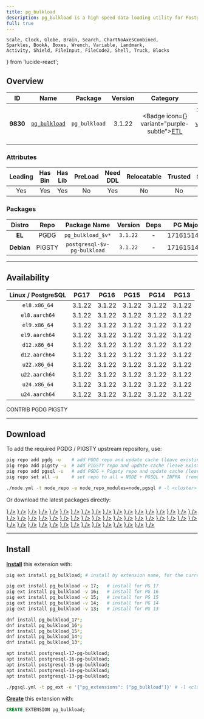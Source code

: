 ```yaml
---
title: pg_bulkload
description: pg_bulkload is a high speed data loading utility for PostgreSQL
full: true
---
```


    Scale, Clock, Globe, Brain, Search, ChartNoAxesCombined,
    Sparkles, BookA, Boxes, Wrench, Variable, Landmark,
    Activity, Shield, FileInput, FileCode2, Shell, Truck, Blocks
} from 'lucide-react';

## Overview

| <TooltipIconButton tooltip="Extension unique identifier" side="top">ID</TooltipIconButton> | <TooltipIconButton tooltip="Extension name" side="top">Name</TooltipIconButton> | <TooltipIconButton tooltip="Package name for installation" side="top">Package</TooltipIconButton> | <TooltipIconButton tooltip="Latest available extension version" side="top">Version</TooltipIconButton> | <TooltipIconButton tooltip="Extension category" side="top">Category</TooltipIconButton> | <TooltipIconButton tooltip="Open source license" side="top">License</TooltipIconButton> | <TooltipIconButton tooltip="Programming language" side="top">Lang</TooltipIconButton> |
|:--------:|:--------:|:----------:|:--------------:|:---------------------------------------:|:------------------------------------------------------:|:----:|
| **9830** | [`pg_bulkload`](https://github.com/ossc-db/pg_bulkload) | `pg_bulkload` | 3.1.22 | <Badge icon={<Truck />} variant="purple-subtle"><a href="/ext/etl" className="no-underline">ETL</a></Badge> | <a href="/ext/list/license#bsd-3-clause" className="no-underline"><Badge icon={<Scale />} variant="blue-subtle">BSD 3-Clause</Badge></a> | <a href="/ext/list/lang#c"><Badge icon={<FileCode2 />} variant="blue-subtle">C</Badge></a> |

### Attributes

| <TooltipIconButton tooltip="The Primary Leading extension in the Package" side="top">Leading</TooltipIconButton> | <TooltipIconButton tooltip="Contains binary utils" side="top">Has Bin</TooltipIconButton> | <TooltipIconButton tooltip="Contains .so shared library files" side="top">Has Lib</TooltipIconButton> | <TooltipIconButton tooltip="Requires preloading via shared_preload_libraries" side="top">PreLoad</TooltipIconButton> | <TooltipIconButton tooltip="Requires CREATE EXTENSION DDL command" side="top">Need DDL</TooltipIconButton> | <TooltipIconButton tooltip="Can be installed in any schema" side="top">Relocatable</TooltipIconButton> | <TooltipIconButton tooltip="Can be created by non-superuser" side="top">Trusted</TooltipIconButton> | <TooltipIconButton tooltip="Schemas used by this extension" side="top">Schemas</TooltipIconButton> |
|:-------:|:-------:|:-------:|:-------:|:--------:|:-----------:|:-------:|:-------:|
| Yes | Yes | Yes | No | Yes | No | No | - |

### Packages

| <TooltipIconButton tooltip="Linux distribution family, EL or Debian" side="top">Distro</TooltipIconButton> | <TooltipIconButton tooltip="Package repository" side="top">Repo</TooltipIconButton> | <TooltipIconButton tooltip="The RPM/DEB Package Name Pattern (replace $v with real pg major)" side="top">Package Name</TooltipIconButton> | <TooltipIconButton tooltip="Latest package version" side="top">Version</TooltipIconButton> | <TooltipIconButton tooltip="RPM/DEB Package dependencies" side="top">Deps</TooltipIconButton> | <TooltipIconButton tooltip="Available in these PostgreSQL Major Versions" side="top">PG Major</TooltipIconButton> |
|:----------:|:--------:|:------------------------:|:-----------:|:------------:|:------------------:|
|   **EL**   | <Badge variant="blue-subtle"><span className="font-bold">PGDG</span></Badge> | `pg_bulkload_$v*` | `3.1.22` | - | <Badge variant="green-subtle">17</Badge><Badge variant="green-subtle">16</Badge><Badge variant="green-subtle">15</Badge><Badge variant="green-subtle">14</Badge><Badge variant="green-subtle">13</Badge> |
| **Debian** | <Badge variant="amber-subtle"><span className="font-bold">PIGSTY</span></Badge> | `postgresql-$v-pg-bulkload` | `3.1.22` | - | <Badge variant="green-subtle">17</Badge><Badge variant="green-subtle">16</Badge><Badge variant="green-subtle">15</Badge><Badge variant="green-subtle">14</Badge><Badge variant="green-subtle">13</Badge> |



------

## Availability

| <TooltipIconButton tooltip="Linux Distro Arch / PostgreSQL Major Version" side="top">Linux / PostgreSQL </TooltipIconButton> | **PG17** | **PG16** | **PG15** | **PG14** | **PG13** |
|:-----:|:-----:|:-----:|:-----:|:-----:|:-----:|
| `el8.x86_64` | <Badge variant="amber-subtle">3.1.22</Badge> | <Badge variant="amber-subtle">3.1.22</Badge> | <Badge variant="amber-subtle">3.1.22</Badge> | <Badge variant="amber-subtle">3.1.22</Badge> | <Badge variant="amber-subtle">3.1.22</Badge> |
| `el8.aarch64` | <Badge variant="amber-subtle">3.1.22</Badge> | <Badge variant="amber-subtle">3.1.22</Badge> | <Badge variant="amber-subtle">3.1.22</Badge> | <Badge variant="amber-subtle">3.1.22</Badge> | <Badge variant="amber-subtle">3.1.22</Badge> |
| `el9.x86_64` | <Badge variant="amber-subtle">3.1.22</Badge> | <Badge variant="amber-subtle">3.1.22</Badge> | <Badge variant="amber-subtle">3.1.22</Badge> | <Badge variant="amber-subtle">3.1.22</Badge> | <Badge variant="amber-subtle">3.1.22</Badge> |
| `el9.aarch64` | <Badge variant="amber-subtle">3.1.22</Badge> | <Badge variant="amber-subtle">3.1.22</Badge> | <Badge variant="amber-subtle">3.1.22</Badge> | <Badge variant="amber-subtle">3.1.22</Badge> | <Badge variant="amber-subtle">3.1.22</Badge> |
| `d12.x86_64` | <Badge variant="amber-subtle">3.1.22</Badge> | <Badge variant="amber-subtle">3.1.22</Badge> | <Badge variant="amber-subtle">3.1.22</Badge> | <Badge variant="amber-subtle">3.1.22</Badge> | <Badge variant="amber-subtle">3.1.22</Badge> |
| `d12.aarch64` | <Badge variant="amber-subtle">3.1.22</Badge> | <Badge variant="amber-subtle">3.1.22</Badge> | <Badge variant="amber-subtle">3.1.22</Badge> | <Badge variant="amber-subtle">3.1.22</Badge> | <Badge variant="amber-subtle">3.1.22</Badge> |
| `u22.x86_64` | <Badge variant="amber-subtle">3.1.22</Badge> | <Badge variant="amber-subtle">3.1.22</Badge> | <Badge variant="amber-subtle">3.1.22</Badge> | <Badge variant="amber-subtle">3.1.22</Badge> | <Badge variant="amber-subtle">3.1.22</Badge> |
| `u22.aarch64` | <Badge variant="amber-subtle">3.1.22</Badge> | <Badge variant="amber-subtle">3.1.22</Badge> | <Badge variant="amber-subtle">3.1.22</Badge> | <Badge variant="amber-subtle">3.1.22</Badge> | <Badge variant="amber-subtle">3.1.22</Badge> |
| `u24.x86_64` | <Badge variant="amber-subtle">3.1.22</Badge> | <Badge variant="amber-subtle">3.1.22</Badge> | <Badge variant="amber-subtle">3.1.22</Badge> | <Badge variant="amber-subtle">3.1.22</Badge> | <Badge variant="amber-subtle">3.1.22</Badge> |
| `u24.aarch64` | <Badge variant="amber-subtle">3.1.22</Badge> | <Badge variant="amber-subtle">3.1.22</Badge> | <Badge variant="amber-subtle">3.1.22</Badge> | <Badge variant="amber-subtle">3.1.22</Badge> | <Badge variant="amber-subtle">3.1.22</Badge> |

<Badge variant="green-subtle"><span className="font-black">CONTRIB</span></Badge> <Badge variant="blue-subtle"><span className="font-black">PGDG</span></Badge> <Badge variant="amber-subtle"><span className="font-black">PIGSTY</span></Badge>

------

## Download

To add the required PGDG / PIGSTY upstream repository, use:

```bash tab="pig"
pig repo add pgdg -u    # add PGDG repo and update cache (leave existing repos)
pig repo add pigsty -u  # add PIGSTY repo and update cache (leave existing repos)
pig repo add pgsql -u   # add PGDG + Pigsty repo and update cache (leave existing repos)
pig repo set all -u     # set repo to all = NODE + PGSQL + INFRA  (remove existing repos)
```
```bash tab="pigsty"
./node.yml -t node_repo -e node_repo_modules=node,pgsql # -l <cluster>
```

Or download the latest packages directly:

<Files>
    <Folder name="el8.x86_64">
        <a href="https://repo.pigsty.io/yum/pgsql/el8.x86_64/pg_bulkload_17-3.1.22-1PIGSTY.el8.x86_64.rpm"><File name="pg_bulkload_17-3.1.22-1PIGSTY.el8.x86_64.rpm" icon={<Package className="text-emerald-500" />} /></a>
        <a href="https://repo.pigsty.io/yum/pgsql/el8.x86_64/pg_bulkload_16-3.1.22-1PIGSTY.el8.x86_64.rpm"><File name="pg_bulkload_16-3.1.22-1PIGSTY.el8.x86_64.rpm" icon={<Package className="text-emerald-500" />} /></a>
        <a href="https://repo.pigsty.io/yum/pgsql/el8.x86_64/pg_bulkload_15-3.1.22-1PIGSTY.el8.x86_64.rpm"><File name="pg_bulkload_15-3.1.22-1PIGSTY.el8.x86_64.rpm" icon={<Package className="text-emerald-500" />} /></a>
        <a href="https://repo.pigsty.io/yum/pgsql/el8.x86_64/pg_bulkload_14-3.1.22-1PIGSTY.el8.x86_64.rpm"><File name="pg_bulkload_14-3.1.22-1PIGSTY.el8.x86_64.rpm" icon={<Package className="text-emerald-500" />} /></a>
        <a href="https://repo.pigsty.io/yum/pgsql/el8.x86_64/pg_bulkload_13-3.1.22-1PIGSTY.el8.x86_64.rpm"><File name="pg_bulkload_13-3.1.22-1PIGSTY.el8.x86_64.rpm" icon={<Package className="text-emerald-500" />} /></a>
    </Folder>
    <Folder name="el8.aarch64">
        <a href="https://repo.pigsty.io/yum/pgsql/el8.aarch64/pg_bulkload_17-3.1.22-1PIGSTY.el8.aarch64.rpm"><File name="pg_bulkload_17-3.1.22-1PIGSTY.el8.aarch64.rpm" icon={<Package className="text-orange-500" />} /></a>
        <a href="https://repo.pigsty.io/yum/pgsql/el8.aarch64/pg_bulkload_16-3.1.22-1PIGSTY.el8.aarch64.rpm"><File name="pg_bulkload_16-3.1.22-1PIGSTY.el8.aarch64.rpm" icon={<Package className="text-orange-500" />} /></a>
        <a href="https://repo.pigsty.io/yum/pgsql/el8.aarch64/pg_bulkload_15-3.1.22-1PIGSTY.el8.aarch64.rpm"><File name="pg_bulkload_15-3.1.22-1PIGSTY.el8.aarch64.rpm" icon={<Package className="text-orange-500" />} /></a>
        <a href="https://repo.pigsty.io/yum/pgsql/el8.aarch64/pg_bulkload_14-3.1.22-1PIGSTY.el8.aarch64.rpm"><File name="pg_bulkload_14-3.1.22-1PIGSTY.el8.aarch64.rpm" icon={<Package className="text-orange-500" />} /></a>
        <a href="https://repo.pigsty.io/yum/pgsql/el8.aarch64/pg_bulkload_13-3.1.22-1PIGSTY.el8.aarch64.rpm"><File name="pg_bulkload_13-3.1.22-1PIGSTY.el8.aarch64.rpm" icon={<Package className="text-orange-500" />} /></a>
    </Folder>
    <Folder name="el9.x86_64">
        <a href="https://repo.pigsty.io/yum/pgsql/el9.x86_64/pg_bulkload_17-3.1.22-1PIGSTY.el9.x86_64.rpm"><File name="pg_bulkload_17-3.1.22-1PIGSTY.el9.x86_64.rpm" icon={<Package className="text-emerald-500" />} /></a>
        <a href="https://repo.pigsty.io/yum/pgsql/el9.x86_64/pg_bulkload_16-3.1.22-1PIGSTY.el9.x86_64.rpm"><File name="pg_bulkload_16-3.1.22-1PIGSTY.el9.x86_64.rpm" icon={<Package className="text-emerald-500" />} /></a>
        <a href="https://repo.pigsty.io/yum/pgsql/el9.x86_64/pg_bulkload_15-3.1.22-1PIGSTY.el9.x86_64.rpm"><File name="pg_bulkload_15-3.1.22-1PIGSTY.el9.x86_64.rpm" icon={<Package className="text-emerald-500" />} /></a>
        <a href="https://repo.pigsty.io/yum/pgsql/el9.x86_64/pg_bulkload_14-3.1.22-1PIGSTY.el9.x86_64.rpm"><File name="pg_bulkload_14-3.1.22-1PIGSTY.el9.x86_64.rpm" icon={<Package className="text-emerald-500" />} /></a>
        <a href="https://repo.pigsty.io/yum/pgsql/el9.x86_64/pg_bulkload_13-3.1.22-1PIGSTY.el9.x86_64.rpm"><File name="pg_bulkload_13-3.1.22-1PIGSTY.el9.x86_64.rpm" icon={<Package className="text-emerald-500" />} /></a>
    </Folder>
    <Folder name="el9.aarch64">
        <a href="https://repo.pigsty.io/yum/pgsql/el9.aarch64/pg_bulkload_17-3.1.22-1PIGSTY.el9.aarch64.rpm"><File name="pg_bulkload_17-3.1.22-1PIGSTY.el9.aarch64.rpm" icon={<Package className="text-orange-500" />} /></a>
        <a href="https://repo.pigsty.io/yum/pgsql/el9.aarch64/pg_bulkload_16-3.1.22-1PIGSTY.el9.aarch64.rpm"><File name="pg_bulkload_16-3.1.22-1PIGSTY.el9.aarch64.rpm" icon={<Package className="text-orange-500" />} /></a>
        <a href="https://repo.pigsty.io/yum/pgsql/el9.aarch64/pg_bulkload_15-3.1.22-1PIGSTY.el9.aarch64.rpm"><File name="pg_bulkload_15-3.1.22-1PIGSTY.el9.aarch64.rpm" icon={<Package className="text-orange-500" />} /></a>
        <a href="https://repo.pigsty.io/yum/pgsql/el9.aarch64/pg_bulkload_14-3.1.22-1PIGSTY.el9.aarch64.rpm"><File name="pg_bulkload_14-3.1.22-1PIGSTY.el9.aarch64.rpm" icon={<Package className="text-orange-500" />} /></a>
        <a href="https://repo.pigsty.io/yum/pgsql/el9.aarch64/pg_bulkload_13-3.1.22-1PIGSTY.el9.aarch64.rpm"><File name="pg_bulkload_13-3.1.22-1PIGSTY.el9.aarch64.rpm" icon={<Package className="text-orange-500" />} /></a>
    </Folder>
    <Folder name="d12.x86_64">
        <a href="https://repo.pigsty.io/apt/pgsql/bookworm/pool/main/p/pg-bulkload/postgresql-17-pg-bulkload_3.1.22-1PIGSTY~bookworm_amd64.deb"><File name="postgresql-17-pg-bulkload_3.1.22-1PIGSTY~bookworm_amd64.deb" icon={<Box className="text-emerald-500" />} /></a>
        <a href="https://repo.pigsty.io/apt/pgsql/bookworm/pool/main/p/pg-bulkload/postgresql-16-pg-bulkload_3.1.22-1PIGSTY~bookworm_amd64.deb"><File name="postgresql-16-pg-bulkload_3.1.22-1PIGSTY~bookworm_amd64.deb" icon={<Box className="text-emerald-500" />} /></a>
        <a href="https://repo.pigsty.io/apt/pgsql/bookworm/pool/main/p/pg-bulkload/postgresql-15-pg-bulkload_3.1.22-1PIGSTY~bookworm_amd64.deb"><File name="postgresql-15-pg-bulkload_3.1.22-1PIGSTY~bookworm_amd64.deb" icon={<Box className="text-emerald-500" />} /></a>
        <a href="https://repo.pigsty.io/apt/pgsql/bookworm/pool/main/p/pg-bulkload/postgresql-14-pg-bulkload_3.1.22-1PIGSTY~bookworm_amd64.deb"><File name="postgresql-14-pg-bulkload_3.1.22-1PIGSTY~bookworm_amd64.deb" icon={<Box className="text-emerald-500" />} /></a>
        <a href="https://repo.pigsty.io/apt/pgsql/bookworm/pool/main/p/pg-bulkload/postgresql-13-pg-bulkload_3.1.22-1PIGSTY~bookworm_amd64.deb"><File name="postgresql-13-pg-bulkload_3.1.22-1PIGSTY~bookworm_amd64.deb" icon={<Box className="text-emerald-500" />} /></a>
    </Folder>
    <Folder name="d12.aarch64">
        <a href="https://repo.pigsty.io/apt/pgsql/bookworm/pool/main/p/pg-bulkload/postgresql-17-pg-bulkload_3.1.22-1PIGSTY~bookworm_arm64.deb"><File name="postgresql-17-pg-bulkload_3.1.22-1PIGSTY~bookworm_arm64.deb" icon={<Box className="text-orange-500" />} /></a>
        <a href="https://repo.pigsty.io/apt/pgsql/bookworm/pool/main/p/pg-bulkload/postgresql-16-pg-bulkload_3.1.22-1PIGSTY~bookworm_arm64.deb"><File name="postgresql-16-pg-bulkload_3.1.22-1PIGSTY~bookworm_arm64.deb" icon={<Box className="text-orange-500" />} /></a>
        <a href="https://repo.pigsty.io/apt/pgsql/bookworm/pool/main/p/pg-bulkload/postgresql-15-pg-bulkload_3.1.22-1PIGSTY~bookworm_arm64.deb"><File name="postgresql-15-pg-bulkload_3.1.22-1PIGSTY~bookworm_arm64.deb" icon={<Box className="text-orange-500" />} /></a>
        <a href="https://repo.pigsty.io/apt/pgsql/bookworm/pool/main/p/pg-bulkload/postgresql-14-pg-bulkload_3.1.22-1PIGSTY~bookworm_arm64.deb"><File name="postgresql-14-pg-bulkload_3.1.22-1PIGSTY~bookworm_arm64.deb" icon={<Box className="text-orange-500" />} /></a>
        <a href="https://repo.pigsty.io/apt/pgsql/bookworm/pool/main/p/pg-bulkload/postgresql-13-pg-bulkload_3.1.22-1PIGSTY~bookworm_arm64.deb"><File name="postgresql-13-pg-bulkload_3.1.22-1PIGSTY~bookworm_arm64.deb" icon={<Box className="text-orange-500" />} /></a>
    </Folder>
    <Folder name="u22.x86_64">
        <a href="https://repo.pigsty.io/apt/pgsql/jammy/pool/main/p/pg-bulkload/postgresql-17-pg-bulkload_3.1.22-1PIGSTY~jammy_amd64.deb"><File name="postgresql-17-pg-bulkload_3.1.22-1PIGSTY~jammy_amd64.deb" icon={<Box className="text-emerald-500" />} /></a>
        <a href="https://repo.pigsty.io/apt/pgsql/jammy/pool/main/p/pg-bulkload/postgresql-16-pg-bulkload_3.1.22-1PIGSTY~jammy_amd64.deb"><File name="postgresql-16-pg-bulkload_3.1.22-1PIGSTY~jammy_amd64.deb" icon={<Box className="text-emerald-500" />} /></a>
        <a href="https://repo.pigsty.io/apt/pgsql/jammy/pool/main/p/pg-bulkload/postgresql-15-pg-bulkload_3.1.22-1PIGSTY~jammy_amd64.deb"><File name="postgresql-15-pg-bulkload_3.1.22-1PIGSTY~jammy_amd64.deb" icon={<Box className="text-emerald-500" />} /></a>
        <a href="https://repo.pigsty.io/apt/pgsql/jammy/pool/main/p/pg-bulkload/postgresql-14-pg-bulkload_3.1.22-1PIGSTY~jammy_amd64.deb"><File name="postgresql-14-pg-bulkload_3.1.22-1PIGSTY~jammy_amd64.deb" icon={<Box className="text-emerald-500" />} /></a>
        <a href="https://repo.pigsty.io/apt/pgsql/jammy/pool/main/p/pg-bulkload/postgresql-13-pg-bulkload_3.1.22-1PIGSTY~jammy_amd64.deb"><File name="postgresql-13-pg-bulkload_3.1.22-1PIGSTY~jammy_amd64.deb" icon={<Box className="text-emerald-500" />} /></a>
    </Folder>
    <Folder name="u22.aarch64">
        <a href="https://repo.pigsty.io/apt/pgsql/jammy/pool/main/p/pg-bulkload/postgresql-17-pg-bulkload_3.1.22-1PIGSTY~jammy_arm64.deb"><File name="postgresql-17-pg-bulkload_3.1.22-1PIGSTY~jammy_arm64.deb" icon={<Box className="text-orange-500" />} /></a>
        <a href="https://repo.pigsty.io/apt/pgsql/jammy/pool/main/p/pg-bulkload/postgresql-16-pg-bulkload_3.1.22-1PIGSTY~jammy_arm64.deb"><File name="postgresql-16-pg-bulkload_3.1.22-1PIGSTY~jammy_arm64.deb" icon={<Box className="text-orange-500" />} /></a>
        <a href="https://repo.pigsty.io/apt/pgsql/jammy/pool/main/p/pg-bulkload/postgresql-15-pg-bulkload_3.1.22-1PIGSTY~jammy_arm64.deb"><File name="postgresql-15-pg-bulkload_3.1.22-1PIGSTY~jammy_arm64.deb" icon={<Box className="text-orange-500" />} /></a>
        <a href="https://repo.pigsty.io/apt/pgsql/jammy/pool/main/p/pg-bulkload/postgresql-14-pg-bulkload_3.1.22-1PIGSTY~jammy_arm64.deb"><File name="postgresql-14-pg-bulkload_3.1.22-1PIGSTY~jammy_arm64.deb" icon={<Box className="text-orange-500" />} /></a>
        <a href="https://repo.pigsty.io/apt/pgsql/jammy/pool/main/p/pg-bulkload/postgresql-13-pg-bulkload_3.1.22-1PIGSTY~jammy_arm64.deb"><File name="postgresql-13-pg-bulkload_3.1.22-1PIGSTY~jammy_arm64.deb" icon={<Box className="text-orange-500" />} /></a>
    </Folder>
    <Folder name="u24.x86_64">
        <a href="https://repo.pigsty.io/apt/pgsql/noble/pool/main/p/pg-bulkload/postgresql-17-pg-bulkload_3.1.22-1PIGSTY~noble_amd64.deb"><File name="postgresql-17-pg-bulkload_3.1.22-1PIGSTY~noble_amd64.deb" icon={<Box className="text-emerald-500" />} /></a>
        <a href="https://repo.pigsty.io/apt/pgsql/noble/pool/main/p/pg-bulkload/postgresql-16-pg-bulkload_3.1.22-1PIGSTY~noble_amd64.deb"><File name="postgresql-16-pg-bulkload_3.1.22-1PIGSTY~noble_amd64.deb" icon={<Box className="text-emerald-500" />} /></a>
        <a href="https://repo.pigsty.io/apt/pgsql/noble/pool/main/p/pg-bulkload/postgresql-15-pg-bulkload_3.1.22-1PIGSTY~noble_amd64.deb"><File name="postgresql-15-pg-bulkload_3.1.22-1PIGSTY~noble_amd64.deb" icon={<Box className="text-emerald-500" />} /></a>
        <a href="https://repo.pigsty.io/apt/pgsql/noble/pool/main/p/pg-bulkload/postgresql-14-pg-bulkload_3.1.22-1PIGSTY~noble_amd64.deb"><File name="postgresql-14-pg-bulkload_3.1.22-1PIGSTY~noble_amd64.deb" icon={<Box className="text-emerald-500" />} /></a>
        <a href="https://repo.pigsty.io/apt/pgsql/noble/pool/main/p/pg-bulkload/postgresql-13-pg-bulkload_3.1.22-1PIGSTY~noble_amd64.deb"><File name="postgresql-13-pg-bulkload_3.1.22-1PIGSTY~noble_amd64.deb" icon={<Box className="text-emerald-500" />} /></a>
    </Folder>
    <Folder name="u24.aarch64">
        <a href="https://repo.pigsty.io/apt/pgsql/noble/pool/main/p/pg-bulkload/postgresql-17-pg-bulkload_3.1.22-1PIGSTY~noble_arm64.deb"><File name="postgresql-17-pg-bulkload_3.1.22-1PIGSTY~noble_arm64.deb" icon={<Box className="text-orange-500" />} /></a>
        <a href="https://repo.pigsty.io/apt/pgsql/noble/pool/main/p/pg-bulkload/postgresql-16-pg-bulkload_3.1.22-1PIGSTY~noble_arm64.deb"><File name="postgresql-16-pg-bulkload_3.1.22-1PIGSTY~noble_arm64.deb" icon={<Box className="text-orange-500" />} /></a>
        <a href="https://repo.pigsty.io/apt/pgsql/noble/pool/main/p/pg-bulkload/postgresql-15-pg-bulkload_3.1.22-1PIGSTY~noble_arm64.deb"><File name="postgresql-15-pg-bulkload_3.1.22-1PIGSTY~noble_arm64.deb" icon={<Box className="text-orange-500" />} /></a>
        <a href="https://repo.pigsty.io/apt/pgsql/noble/pool/main/p/pg-bulkload/postgresql-14-pg-bulkload_3.1.22-1PIGSTY~noble_arm64.deb"><File name="postgresql-14-pg-bulkload_3.1.22-1PIGSTY~noble_arm64.deb" icon={<Box className="text-orange-500" />} /></a>
        <a href="https://repo.pigsty.io/apt/pgsql/noble/pool/main/p/pg-bulkload/postgresql-13-pg-bulkload_3.1.22-1PIGSTY~noble_arm64.deb"><File name="postgresql-13-pg-bulkload_3.1.22-1PIGSTY~noble_arm64.deb" icon={<Box className="text-orange-500" />} /></a>
    </Folder>
</Files>

------

## Install

[**Install**](/docs/pgsql/extension/install) this extension with:

```bash tab="pig"
pig ext install pg_bulkload; # install by extension name, for the current active PG version

pig ext install pg_bulkload -v 17;   # install for PG 17
pig ext install pg_bulkload -v 16;   # install for PG 16
pig ext install pg_bulkload -v 15;   # install for PG 15
pig ext install pg_bulkload -v 14;   # install for PG 14
pig ext install pg_bulkload -v 13;   # install for PG 13
```
```bash tab="yum" 
dnf install pg_bulkload_17*;
dnf install pg_bulkload_16*;
dnf install pg_bulkload_15*;
dnf install pg_bulkload_14*;
dnf install pg_bulkload_13*;
```
```bash tab="apt" 
apt install postgresql-17-pg-bulkload;
apt install postgresql-16-pg-bulkload;
apt install postgresql-15-pg-bulkload;
apt install postgresql-14-pg-bulkload;
apt install postgresql-13-pg-bulkload;
```
```bash tab="ansible"
./pgsql.yml -t pg_ext -e '{"pg_extensions": ["pg_bulkload"]}' # -l <cls>
```

[**Create**](/docs/pgsql/extension/create) this extension with:

```sql
CREATE EXTENSION pg_bulkload;
```


